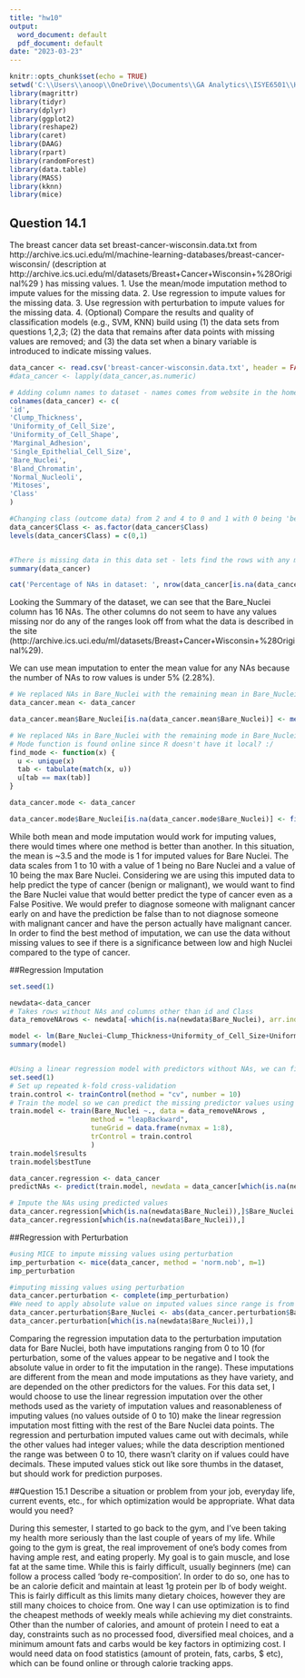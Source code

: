 ---
title: "hw10"
output:
  word_document: default
  pdf_document: default
date: "2023-03-23"
---

```{r setup, include=FALSE}
knitr::opts_chunk$set(echo = TRUE)
setwd('C:\\Users\\anoop\\OneDrive\\Documents\\GA Analytics\\ISYE6501\\Homework 10')
library(magrittr)
library(tidyr)
library(dplyr)
library(ggplot2)
library(reshape2)
library(caret)
library(DAAG)
library(rpart)
library(randomForest)
library(data.table)
library(MASS)
library(kknn)
library(mice)
```
## Question 14.1
The breast cancer data set breast-cancer-wisconsin.data.txt from
http://archive.ics.uci.edu/ml/machine-learning-databases/breast-cancer-wisconsin/ (description at
http://archive.ics.uci.edu/ml/datasets/Breast+Cancer+Wisconsin+%28Original%29 ) has missing values.
1. Use the mean/mode imputation method to impute values for the missing data.
2. Use regression to impute values for the missing data.
3. Use regression with perturbation to impute values for the missing data.
4. (Optional) Compare the results and quality of classification models (e.g., SVM, KNN) build using
(1) the data sets from questions 1,2,3;
(2) the data that remains after data points with missing values are removed; and 
(3) the data set when a binary variable is introduced to indicate missing values.

```{r cars}
data_cancer <- read.csv('breast-cancer-wisconsin.data.txt', header = FALSE, na.strings = "?")
#data_cancer <- lapply(data_cancer,as.numeric)

# Adding column names to dataset - names comes from website in the homework prompt
colnames(data_cancer) <- c(
'id',
'Clump_Thickness',
'Uniformity_of_Cell_Size',
'Uniformity_of_Cell_Shape',
'Marginal_Adhesion',
'Single_Epithelial_Cell_Size',
'Bare_Nuclei',
'Bland_Chromatin',
'Normal_Nucleoli',
'Mitoses',
'Class'
)

#Changing class (outcome data) from 2 and 4 to 0 and 1 with 0 being 'benign' and 4 being 'malignant'
data_cancer$Class <- as.factor(data_cancer$Class)
levels(data_cancer$Class) = c(0,1)


#There is missing data in this data set - lets find the rows with any missing data
summary(data_cancer)

cat('Percentage of NAs in dataset: ', nrow(data_cancer[is.na(data_cancer$Bare_Nuclei),]) / nrow(data_cancer) * 100)
```
Looking the Summary of the dataset, we can see that the Bare_Nuclei column has 16 NAs. The other columns do not seem to have any values missing nor do any of the ranges look off from what the data is described in the site (http://archive.ics.uci.edu/ml/datasets/Breast+Cancer+Wisconsin+%28Original%29).

We can use mean imputation to enter the mean value for any NAs because the number of NAs to row values is under 5% (2.28%). 


```{r meanMode Imputation}
# We replaced NAs in Bare_Nuclei with the remaining mean in Bare_Nuclei <- we created a new data set for mean imputation
data_cancer.mean <- data_cancer

data_cancer.mean$Bare_Nuclei[is.na(data_cancer.mean$Bare_Nuclei)] <- mean(data_cancer.mean$Bare_Nuclei, na.rm = TRUE) 

# We replaced NAs in Bare_Nuclei with the remaining mode in Bare_Nuclei <- we created a new data set for mode imputation as well 
# Mode function is found online since R doesn't have it local? :/
find_mode <- function(x) {
  u <- unique(x)
  tab <- tabulate(match(x, u))
  u[tab == max(tab)]
}

data_cancer.mode <- data_cancer

data_cancer.mode$Bare_Nuclei[is.na(data_cancer.mode$Bare_Nuclei)] <- find_mode(data_cancer.mode$Bare_Nuclei) 

```

While both mean and mode imputation would work for imputing values, there would times where one method is better than another. In this situation, the mean is ~3.5 and the mode is 1 for imputed values for Bare Nuclei. The data scales from 1 to 10 with a value of 1 being no Bare Nuclei and a value of 10 being the max Bare Nuclei. Considering we are using this imputed data to help predict the type of cancer (benign or malignant), we would want to find the Bare Nuclei value that would better predict the type of cancer even as a False Positive. We would prefer to diagnose someone with malignant cancer early on and have the prediction be false than to not diagnose someone with malignant cancer and have the person actually have malignant cancer. In order to find the best method of imputation, we can use the data without missing values to see if there is a significance between low and high Nuclei compared to the type of cancer. 


##Regression Imputation
```{r regression Imputation}
set.seed(1)

newdata<-data_cancer
# Takes rows without NAs and columns other than id and Class
data_removeNArows <- newdata[-which(is.na(newdata$Bare_Nuclei), arr.ind=TRUE),2:10]

model <- lm(Bare_Nuclei~Clump_Thickness+Uniformity_of_Cell_Size+Uniformity_of_Cell_Shape+Marginal_Adhesion+Single_Epithelial_Cell_Size+Bland_Chromatin+Normal_Nucleoli+Mitoses,data=data_removeNArows)
summary(model)


#Using a linear regression model with predictors without NAs, we can fill in NAs of any predictors with NAs. 
set.seed(1)
# Set up repeated k-fold cross-validation
train.control <- trainControl(method = "cv", number = 10)
# Train the model so we can predict the missing predictor values using other predictors. 
train.model <- train(Bare_Nuclei ~., data = data_removeNArows ,
                    method = "leapBackward", 
                    tuneGrid = data.frame(nvmax = 1:8),
                    trControl = train.control
                    )
train.model$results
train.model$bestTune

data_cancer.regression <- data_cancer
predictNAs <- predict(train.model, newdata = data_cancer[which(is.na(newdata$Bare_Nuclei), arr.ind=TRUE),])

# Impute the NAs using predicted values
data_cancer.regression[which(is.na(newdata$Bare_Nuclei)),]$Bare_Nuclei <- predictNAs
data_cancer.regression[which(is.na(newdata$Bare_Nuclei)),]
```

##Regression with Perturbation
```{r pert}
#using MICE to impute missing values using perturbation
imp_perturbation <- mice(data_cancer, method = 'norm.nob', m=1)
imp_perturbation

#imputing missing values using perturbation 
data_cancer.perturbation <- complete(imp_perturbation)
#We need to apply absolute value on imputed values since range is from 0 to 10
data_cancer.perturbation$Bare_Nuclei <- abs(data_cancer.perturbation$Bare_Nuclei)
data_cancer.perturbation[which(is.na(newdata$Bare_Nuclei)),]
```
Comparing the regression imputation data to the perturbation imputation data for Bare Nuclei, both have imputations ranging from 0 to 10 (for perturbation, some of the values appear to be negative and I took the absolute value in order to fit the imputation in the range). These imputations are different from the mean and mode imputations as they have variety, and are depended on the other predictors for the values. For this data set, I would choose to use the linear regression imputation over the other methods used as the variety of imputation values and reasonableness of imputing values (no values outside of 0 to 10) make the linear regression imputation most fitting with the rest of the Bare Nuclei data points. The regression and perturbation imputed values came out with decimals, while the other values had integer values; while the data description mentioned the range was between 0 to 10, there wasn't clarity on if values could have decimals. These imputed values stick out like sore thumbs in the dataset, but should work for prediction purposes. 


##Question 15.1
Describe a situation or problem from your job, everyday life, current events, etc., for which optimization
would be appropriate. What data would you need?

During this semester, I started to go back to the gym, and I've been taking my health more seriously than the last couple of years of my life. While going to the gym is great, the real improvement of one's body comes from having ample rest, and eating properly. My goal is to gain muscle, and lose fat at the same time. While this is fairly difficult, usually beginners (me) can follow a process called 'body re-composition'. In order to do so, one has to be an calorie deficit and maintain at least 1g protein per lb of body weight. This is fairly difficult as this limits many dietary choices, however they are still many choices to choice from. One way I can use optimization is to find the cheapest methods of weekly meals while achieving my diet constraints. Other than the number of calories, and amount of protein I need to eat a day, constraints such as no processed food, diversified meal choices, and a minimum amount fats and carbs would be key factors in optimizing cost. I would need data on food statistics (amount of protein, fats, carbs, $ etc), which can be found online or through calorie tracking apps. 
